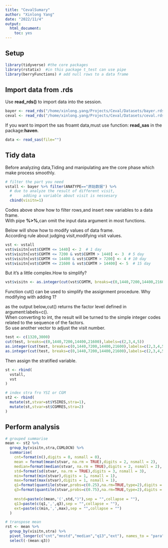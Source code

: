 ```yaml
---
title: "CevalSumary"
author: "Xinlong Yang"
date: "2022/11/4"
output: 
  html_document: 
    toc: yes
---
```


## Setup

```r
library(tidyverse) #the core packages
library(rstatix)  #in this package t_test can use pipe
library(berryFunctions) # add null rows to a data frame
```

## Import data from .rds

Use **read_rds()** to import data into the session.

```r
bayer <- read_rds("/home/xinlong.yang/Projects/Ceval/Datasets/bayer.rds")
ceval <- read_rds("/home/xinlong.yang/Projects/Ceval/Datasets/ceval.rds")
```

If you want to import the sas froamt data,must use function: **read_sas** in the package:**haven**.   

```r
data <- read_sas(file="")
```

## Tidy data

Before analyzing data,Tiding and manipulating are the core phase which make process smoothly.  

```r
# filter the part you need
vstall <- bayer %>% filter(ANATYPE=="原始数据") %>% 
  # due to analyze the result of different visit,
  #     adding a variable about visit is nessesary
  cbind(visitn=1) 
```

Codes above show how to filter rows,and insert new variables to a data frame.   
With pipe **%>%**,can omit the input data argument in most functions.

Below will show how to modify values of data frame.   
According rule about judging visit,modifying visit values.

```r
vst <- vstall
vst$visitn[vst$CGMTM <= 1440] <- 2  # 1 day
vst$visitn[vst$CGMTM <= 7200 & vst$CGMTM > 1440] <- 3  # 5 day
vst$visitn[vst$CGMTM <= 14400 & vst$CGMTM > 7200] <- 4 # 10 day
vst$visitn[vst$CGMTM <= 21600 & vst$CGMTM > 14400] <- 5  # 15 day
```

But it's a little complex.How to simplify?

```r
vst$visitn <- as.integer(cut(vst$CGMTM, breaks=c(0,1440,7200,14400,21600),labels=c(2,3,4,5)))+1
```

Function cut() can be used to simplify the assignment procedure.   Why modifying with adding 1?   

as the output below,cut() returns the factor level defined in argument:labels=c().    
When converting to int, the result will be turned to the simple integer codes related to the sequence of the factors.   
So use another vector to adjust the visit number.

```r
test <- c(1320,3000)
cut(test, breaks=c(0,1440,7200,14400,21600),labels=c(2,3,4,5))
as.integer(cut(test, breaks=c(0,1440,7200,14400,21600),labels=c(2,3,4,5)))
as.integer(cut(test, breaks=c(0,1440,7200,14400,21600),labels=c(2,3,4,5)))+1
```

Then assign the stratified variable.

```r
st <- rbind(
  vstall,
  vst
)

# index stra fro YSI or CGM
st2 <- rbind(
  mutate(st,stvar=st$YSIRES,stra=1),
  mutate(st,stvar=st$CGMRES,stra=2)
)
```

## Perform analysis

```r
# grouped summarise
mean <- st2 %>% 
  group_by(visitn,stra,CGMLOCN) %>% 
  summarise(
    cnt=format(n(),digits = 0, nsmall = 0),
    mean = format(mean(stvar, na.rm = TRUE),digits = 2, nsmall = 2),
    median=format(median(stvar, na.rm = TRUE),digits = 2, nsmall = 2),
    std=format(sd(stvar, na.rm = TRUE),digits = 3, nsmall = 3),
    min=format(min(stvar),digits = 1, nsmall = 1),
    max=format(max(stvar),digits = 1, nsmall = 1),
    q1=format(quantile(stvar,probs=c(0.25),na.rm=TRUE,type=2),digits = 2, nsmall = 2),
    q3=format(quantile(stvar,probs=c(0.75),na.rm=TRUE,type=2),digits = 2, nsmall = 2),
    
    mnstd=paste(c(mean,'(',std,")"),sep = "",collapse = ""),
    q13=paste(c(q1,',',q3),sep = "",collapse = ""),
    ext=paste(c(min,',',max),sep = "",collapse = "")
  ) 

# transpose mean
rst <- mean %>% 
  group_by(visitn,stra) %>% 
  pivot_longer(c("cnt","mnstd","median","q13","ext"), names_to = "para", values_to = "value") %>% 
  select(-(mean:q3)) 
```

